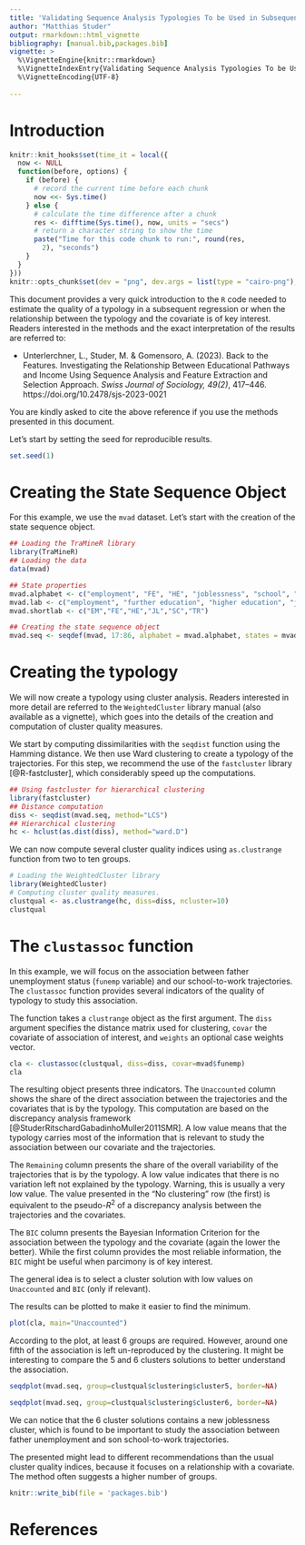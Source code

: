 ---
title: 'Validating Sequence Analysis Typologies To be Used in Subsequent Regression: R Code introduction'
author: "Matthias Studer"
output: rmarkdown::html_vignette
bibliography: [manual.bib,packages.bib]
vignette: >
  %\VignetteEngine{knitr::rmarkdown}
  %\VignetteIndexEntry{Validating Sequence Analysis Typologies To be Used in Subsequent Regression: R Code introduction}
  %\VignetteEncoding{UTF-8}
    
---


# Introduction 

```{r, include=FALSE}
knitr::knit_hooks$set(time_it = local({
  now <- NULL
  function(before, options) {
    if (before) {
      # record the current time before each chunk
      now <<- Sys.time()
    } else {
      # calculate the time difference after a chunk
      res <- difftime(Sys.time(), now, units = "secs")
      # return a character string to show the time
      paste("Time for this code chunk to run:", round(res,
        2), "seconds")
    }
  }
}))
knitr::opts_chunk$set(dev = "png", dev.args = list(type = "cairo-png"), time_it=TRUE)
```

This document provides a very quick introduction to the `R` code needed to estimate the quality of a typology in a subsequent regression or when the relationship between the typology and the covariate is of key interest. Readers interested in the methods and the exact interpretation of the results are referred to:

- Unterlerchner, L., Studer, M. & Gomensoro, A. (2023). Back to the Features. Investigating the Relationship Between Educational Pathways and Income Using Sequence Analysis and Feature Extraction and Selection Approach. *Swiss Journal of Sociology, 49(2)*, 417–446. https://doi.org/10.2478/sjs-2023-0021

You are kindly asked to cite the above reference if you use the methods presented in this document. 

Let's start by setting the seed for reproducible results.


```{r, message=FALSE}
set.seed(1)
```

# Creating the State Sequence Object
For this example, we use the `mvad` dataset. Let's start with the creation of the state sequence object.

```{r, message=FALSE}
## Loading the TraMineR library
library(TraMineR)
## Loading the data
data(mvad)

## State properties
mvad.alphabet <- c("employment", "FE", "HE", "joblessness", "school", "training")
mvad.lab <- c("employment", "further education", "higher education", "joblessness", "school", "training")
mvad.shortlab <- c("EM","FE","HE","JL","SC","TR")

## Creating the state sequence object
mvad.seq <- seqdef(mvad, 17:86, alphabet = mvad.alphabet, states = mvad.shortlab, labels = mvad.lab, xtstep = 6)

```


# Creating the typology

We will now create a typology using cluster analysis. Readers interested in more detail are referred to the `WeightedCluster` library manual (also available as a vignette), which goes into the details of the creation and computation of cluster quality measures. 

We start by computing dissimilarities with the `seqdist` function using the Hamming distance. We then use Ward clustering to create a typology of the trajectories. For this step, we recommend the use of the `fastcluster` library [@R-fastcluster], which considerably speed up the computations.


```{r, cache=TRUE, message=FALSE}
## Using fastcluster for hierarchical clustering
library(fastcluster)
## Distance computation
diss <- seqdist(mvad.seq, method="LCS")
## Hierarchical clustering
hc <- hclust(as.dist(diss), method="ward.D")
```

We can now compute several cluster quality indices using `as.clustrange` function from two to ten groups.

```{r, message=FALSE}
# Loading the WeightedCluster library
library(WeightedCluster)
# Computing cluster quality measures.
clustqual <- as.clustrange(hc, diss=diss, ncluster=10)
clustqual
```

# The `clustassoc` function

In this example, we will focus on the association between father unemployment status (`funemp` variable) and our school-to-work trajectories. The `clustassoc` function provides several indicators of the quality of typology to study this association. 
     
     
The function takes a `clustrange` object as the first argument. The `diss` argument specifies the distance matrix used for clustering, `covar` the covariate of association of interest, and `weights` an optional case weights vector.


```{r}
cla <- clustassoc(clustqual, diss=diss, covar=mvad$funemp)
cla
```
The resulting object presents three indicators. The `Unaccounted` column shows the share of the direct association between the trajectories and the covariates that is \alert{not accounted for} by the typology. This computation are based on the discrepancy analysis framework [@StuderRitschardGabadinhoMuller2011SMR]. A low value means that the typology carries most of the information that is relevant to study the association between our covariate and the trajectories.


The `Remaining` column presents the share of the overall variability of the trajectories that is \alert{not accounted for} by the typology. A low value indicates that there is no variation left not explained by the typology. Warning, this is usually a very low value. The value presented in the "No clustering" row (the first) is equivalent to the pseudo-$R^2$ of a discrepancy analysis between the trajectories and the covariates. 

The `BIC` column presents the Bayesian Information Criterion for the association between the typology and the covariate (again the lower the better). While the first column provides the most reliable information, the `BIC` might be useful when parcimony is of key interest. 

The general idea is to select a cluster solution with low values on `Unaccounted` and `BIC` (only if relevant).

The results can be plotted to make it easier to find the minimum. 

```{r}
plot(cla, main="Unaccounted")
```


According to the plot, at least 6 groups are required. However, around one fifth of the association is left un-reproduced by the clustering. It might be interesting to compare the 5 and 6 clusters solutions to better understand the association.

```{r, fig.width=8, fig.height=8}
seqdplot(mvad.seq, group=clustqual$clustering$cluster5, border=NA)
```


```{r, fig.width=8, fig.height=8}
seqdplot(mvad.seq, group=clustqual$clustering$cluster6, border=NA)
```

We can notice that the 6 cluster solutions contains a new joblessness cluster, which is found to be important to study the association between father unemployment and son school-to-work trajectories. 


The presented might lead to different recommendations than the usual cluster quality indices, because it focuses on a relationship with a covariate. The method often suggests a higher number of groups. 


```{r, include=FALSE}
knitr::write_bib(file = 'packages.bib')
```


# References
